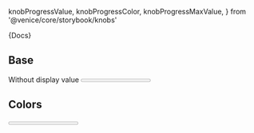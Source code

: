 
  knobProgressValue,
  knobProgressColor,
  knobProgressMaxValue,
} from '@venice/core/storybook/knobs'


<Meta title="Components|Progress" component={Progress} />

<Description>{Docs}</Description>

## Base

<Preview>
  <Story name="Base" decorators={[withKnobs, withA11y]}>
    <div>
      Without display value
      <Progress
        value={knobProgressValue()}
        max={knobProgressMaxValue()}
        color={knobProgressColor()}
        style={{ width: '100%' }}
      /> <hr />
      With display value default
      <Progress
        value={knobProgressValue()}
        max={knobProgressMaxValue()}
        color={knobProgressColor()}
        display
      /> <hr />
      With display value at left
      <Progress
        value={knobProgressValue()}
        max={knobProgressMaxValue()}
        color={knobProgressColor()}
        display="left"
      /> <hr />
      Without display value at right
      <Progress
        value={knobProgressValue()}
        max={knobProgressMaxValue()}
        color={knobProgressColor()}
        display="right"
      />
    </div>
  </Story>
</Preview>

## Colors

<Preview>
  <Story name="Colors" decorators={[withKnobs, withA11y]}>
    <div>
      <Progress
        style={{ width: '100%', margin: '1em 0' }}
        color="primary"
        value={knobProgressValue()}
        max={knobProgressMaxValue()}
      />
      <Progress
        style={{ width: '100%', margin: '1em 0' }}
        color="secondary"
        value={knobProgressValue()}
        max={knobProgressMaxValue()}
      />
      <Progress
        style={{ width: '100%', margin: '1em 0' }}
        color="success"
        value={knobProgressValue()}
        max={knobProgressMaxValue()}
      />
      <Progress
        style={{ width: '100%', margin: '1em 0' }}
        color="danger"
        value={knobProgressValue()}
        max={knobProgressMaxValue()}
      />
      <Progress
        style={{ width: '100%', margin: '1em 0' }}
        color="purple"
        value={knobProgressValue()}
        max={knobProgressMaxValue()}
      />
      <Progress
        style={{ width: '100%', margin: '1em 0' }}
        color="#607d8b"
        value={knobProgressValue()}
        max={knobProgressMaxValue()}
      />
      <br />
    </div>
  </Story>
</Preview>
